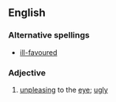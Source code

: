 ==English==
===Alternative spellings===
*[[ill-favoured]]
===Adjective===
{{en-adj}}
# [[unpleasing]] to the [[eye]]; [[ugly]]